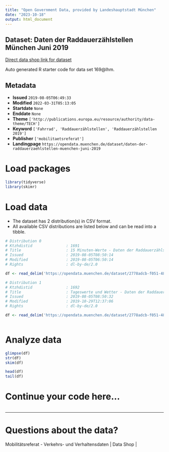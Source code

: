 ```yaml
---
title: "Open Government Data, provided by Landeshauptstadt München"
date: "2023-10-18"
output: html_document
---
```


## Dataset: Daten der Raddauerzählstellen München Juni 2019

[Direct data shop link for dataset](https://opendata.muenchen.de/dataset/daten-der-raddauerzaehlstellen-muenchen-juni-2019)

Auto generated R starter code for data set 169@lhm.

## Metadata

- **Issued** `2019-08-05T06:49:33`
- **Modified** `2022-03-31T05:13:05`
- **Startdate** `None`
- **Enddate** `None`
- **Theme** `['http://publications.europa.eu/resource/authority/data-theme/TECH']`
- **Keyword** `['Fahrrad', 'Raddauerzählstellen', 'Raddauerzählstellen 2019']`
- **Publisher** `['mobilitaetsreferat']`
- **Landingpage** `https://opendata.muenchen.de/dataset/daten-der-raddauerzaehlstellen-muenchen-juni-2019`


# Load packages

```r

library(tidyverse)
library(skimr)

```

# Load data

-   The dataset has 2 distribution(s) in CSV format.
-   All available CSV distributions are listed below and can be read into a tibble.

```r

# Distribution 0
# Ktzhdistid               : 1691
# Title                    : 15 Minuten-Werte - Daten der Raddauerzählstellen München Juni 2019
# Issued                   : 2019-08-05T08:50:14
# Modified                 : 2019-08-05T06:50:14
# Rights                   : dl-by-de/2.0

df <- read_delim('https://opendata.muenchen.de/dataset/2778adcb-f051-4837-adec-34dc19343f30/resource/87728670-5788-415a-9ed4-0bbb5a859c51/download/rad20190615min.csv')

# Distribution 1
# Ktzhdistid               : 1692
# Title                    : Tageswerte und Wetter - Daten der Raddauerzählstellen München Juni 2019
# Issued                   : 2019-08-05T08:50:32
# Modified                 : 2019-10-29T12:37:06
# Rights                   : dl-by-de/2.0

df <- read_delim('https://opendata.muenchen.de/dataset/2778adcb-f051-4837-adec-34dc19343f30/resource/422569b2-e753-4bfc-8e05-51b79c290cda/download/rad201906tageneu.csv')



```

# Analyze data

```r

glimpse(df)
str(df)
skim(df)

head(df)
tail(df)

```

# Continue your code here...

```r

```

------------------------------------------------------------------------

# Questions about the data?

Mobilitätsreferat - Verkehrs- und Verhaltensdaten | Data Shop | 

